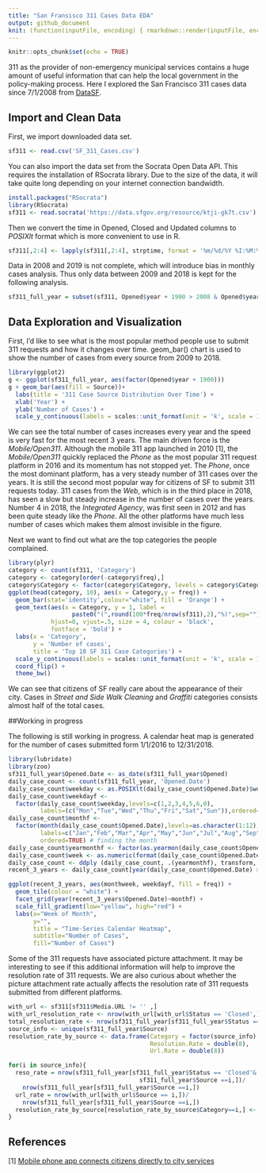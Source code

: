 ```yaml
---
title: "San Fransisco 311 Cases Data EDA"
output: github_document
knit: (function(inputFile, encoding) { rmarkdown::render(inputFile, encoding = encoding, output_file = 'README.md') })
---
```


```r
knitr::opts_chunk$set(echo = TRUE)
```

311 as the provider of non-emergency municipal services contains a huge amount of useful information that can help the local government in the policy-making process. Here I explored the San Francisco 311 cases data since 7/1/2008 from [DataSF](https://data.sfgov.org/City-Infrastructure/311-Cases/vw6y-z8j6).

## Import and Clean Data 

First, we import downloaded data set.

```r
sf311 <- read.csv('SF_311_Cases.csv')
```

You can also import the data set from the Socrata Open Data API. This requires the installation of RSocrata library. Due to the size of the data, it will take quite long depending on your internet connection bandwidth.

```r
install.packages("RSocrata")
library(RSocrata)
sf311 <- read.socrata('https://data.sfgov.org/resource/ktji-gk7t.csv')
```

Then we convert the time in Opened, Closed and Updated columns to *POSIXlt* format which is more convenient to use in R.

```r
sf311[,2:4] <- lapply(sf311[,2:4], strptime, format = '%m/%d/%Y %I:%M:%S %p') 
```

Data in 2008 and 2019 is not complete, which will introduce bias in monthly cases analysis. Thus only data between 2009 and 2018 is kept for the following analysis.

```r
sf311_full_year = subset(sf311, Opened$year + 1900 > 2008 & Opened$year + 1900 < 2019)
```


## Data Exploration and Visualization

First, I'd like to see what is the most popular method people use to submit 311 requests and how it changes over time. geom_bar() chart is used to show the number of cases from every source from 2009 to 2018.

```r
library(ggplot2)
g <- ggplot(sf311_full_year, aes(factor(Opened$year + 1900)))
g + geom_bar(aes(fill = Source))+
  labs(title = '311 Case Source Distribution Over Time') +
  xlab('Year') +
  ylab('Number of Cases') +
  scale_y_continuous(labels = scales::unit_format(unit = 'k', scale = 1e-3))
```

We can see the total number of cases increases every year and the speed is very fast for the most recent 3 years. The main driven force is the *Mobile/Open311*. Although the mobile 311 app launched in 2010 [1], the *Mobile/Open311* quickly replaced the *Phone* as the most popular 311 request platform in 2016 and its momentum has not stopped yet. The *Phone*, once the most dominant platform, has a very steady number of 311 cases over the years. It is still the second most popular way for citizens of SF to submit 311 requests today. 311 cases from the *Web*, which is in the third place in 2018, has seen a slow but steady increase in the number of cases over the years. Number 4 in 2018, the *Integrated Agency*, was first seen in 2012 and has been quite steady like the *Phone*. All the other platforms have much less number of cases which makes them almost invisible in the figure.


Next we want to find out what are the top categories the people complained.
```r
library(plyr)
category <- count(sf311, 'Category')
category <- category[order(-category$freq),]
category$Category <- factor(category$Category, levels = category$Category[order(category$freq)])
ggplot(head(category, 10), aes(x = Category,y = freq)) +
  geom_bar(stat='identity',colour="white", fill = 'Orange') +
  geom_text(aes(x = Category, y = 1, label = 
                  paste0("(",round(100*freq/nrow(sf311),2),"%)",sep="")),
            hjust=0, vjust=.5, size = 4, colour = 'black',
            fontface = 'bold') +
  labs(x = 'Category', 
       y = 'Number of cases', 
       title = 'Top 10 SF 311 Case Categories') +
  scale_y_continuous(labels = scales::unit_format(unit = 'k', scale = 1e-3))+
  coord_flip() + 
  theme_bw()
```

We can see that citizens of SF really care about the appearance of their city. Cases in *Street and Side Walk Cleaning* and *Graffiti* categories consists almost half of the total cases.


##Working in progress

The following is still working in progress. A calendar heat map is generated for the number of cases submitted form 1/1/2016 to 12/31/2018.

```r
library(lubridate)
library(zoo)
sf311_full_year$Opened.Date <- as_date(sf311_full_year$Opened)
daily_case_count <- count(sf311_full_year, 'Opened.Date')
daily_case_count$weekday <- as.POSIXlt(daily_case_count$Opened.Date)$wday
daily_case_count$weekdayf <- 
  factor(daily_case_count$weekday,levels=c(1,2,3,4,5,6,0),
         labels=(c("Mon","Tue","Wed","Thu","Fri","Sat","Sun")),ordered=TRUE)
daily_case_count$monthf <- 
  factor(month(daily_case_count$Opened.Date),levels=as.character(1:12),
         labels=c("Jan","Feb","Mar","Apr","May","Jun","Jul","Aug","Sep","Oct","Nov","Dec"),
         ordered=TRUE) # finding the month 
daily_case_count$yearmonthf <- factor(as.yearmon(daily_case_count$Opened.Date)) #finding the year and the month from the date. Eg: Nov 2018 
daily_case_count$week <- as.numeric(format(daily_case_count$Opened.Date,"%W"))
daily_case_count <- ddply (daily_case_count, .(yearmonthf), transform, monthweek = 1+week-min(week))
recent_3_years <- daily_case_count[year(daily_case_count$Opened.Date) > 2015,]
```

```r
ggplot(recent_3_years, aes(monthweek, weekdayf, fill = freq)) + 
  geom_tile(colour = "white") + 
  facet_grid(year(recent_3_years$Opened.Date)~monthf) + 
  scale_fill_gradient(low="yellow", high="red") +
  labs(x="Week of Month",
       y="",
       title = "Time-Series Calendar Heatmap", 
       subtitle="Number of Cases", 
       fill="Number of Cases")
```

Some of the 311 requests have associated picture attachment. It may be interesting to see if this additional information will help to improve the resolution rate of 311 requests. We are also curious about whether the picture attachment rate actually affects the resolution rate of 311 requests submitted from different platforms.

```r
with_url <- sf311[sf311$Media.URL != '' ,]
with_url_resolution_rate <- nrow(with_url[with_url$Status == 'Closed',])/nrow(with_url)
total_resolution_rate <- nrow(sf311_full_year[sf311_full_year$Status == 'Closed',])/nrow(sf311_full_year)
source_info <- unique(sf311_full_year$Source)
resolution_rate_by_source <- data.frame(Category = factor(source_info),
                                        Resolution.Rate = double(8),
                                        Url.Rate = double(8))

for(i in source_info){
  reso_rate = nrow(sf311_full_year[sf311_full_year$Status == 'Closed'&
                                     sf311_full_year$Source ==i,])/
    nrow(sf311_full_year[sf311_full_year$Source ==i,])
  url_rate = nrow(with_url[with_url$Source == i,])/
    nrow(sf311_full_year[sf311_full_year$Source ==i,])
  resolution_rate_by_source[resolution_rate_by_source$Category==i,] <- c(i,reso_rate,url_rate)
}
```


## References
[1] [Mobile phone app connects citizens directly to city services](https://www.citysourced.com/blog/citysourced-integrates-san-franciscos-open-311-system/)


